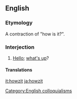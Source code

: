 ==English==

===Etymology===
A contraction of "how is it?".

===Interjection===
{{en-interj}}

# {{lb|en|slang|South Africa|Hawaii}} [[hello|Hello]]; [[what's up]]?

====Translations====
{{trans-see|what's up}}

[[it:howzit]]
[[ja:howzit]]

[[Category:English colloquialisms]]